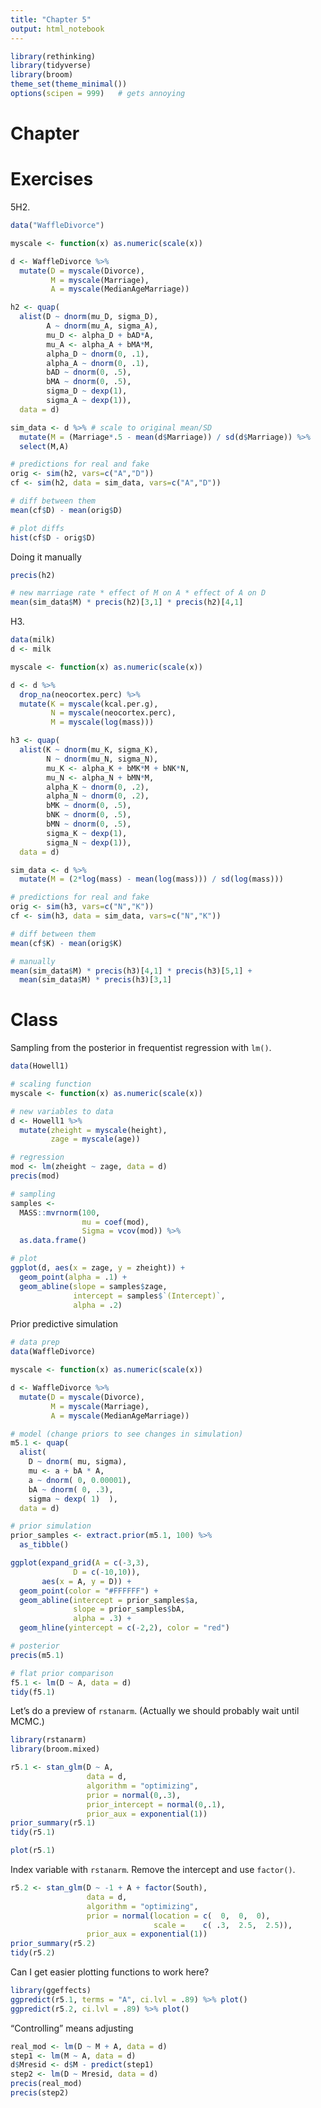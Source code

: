 ```yaml
---
title: "Chapter 5"
output: html_notebook
---
```


```r
library(rethinking)
library(tidyverse)
library(broom)
theme_set(theme_minimal())
options(scipen = 999)   # gets annoying

```

# Chapter

# Exercises

5H2.

```r
data("WaffleDivorce")

myscale <- function(x) as.numeric(scale(x))

d <- WaffleDivorce %>% 
  mutate(D = myscale(Divorce),
         M = myscale(Marriage),
         A = myscale(MedianAgeMarriage))

h2 <- quap(
  alist(D ~ dnorm(mu_D, sigma_D),
        A ~ dnorm(mu_A, sigma_A),
        mu_D <- alpha_D + bAD*A,
        mu_A <- alpha_A + bMA*M,
        alpha_D ~ dnorm(0, .1),
        alpha_A ~ dnorm(0, .1),
        bAD ~ dnorm(0, .5),
        bMA ~ dnorm(0, .5),
        sigma_D ~ dexp(1),
        sigma_A ~ dexp(1)), 
  data = d)

sim_data <- d %>% # scale to original mean/SD
  mutate(M = (Marriage*.5 - mean(d$Marriage)) / sd(d$Marriage)) %>% 
  select(M,A)

# predictions for real and fake
orig <- sim(h2, vars=c("A","D"))
cf <- sim(h2, data = sim_data, vars=c("A","D"))

# diff between them
mean(cf$D) - mean(orig$D)

# plot diffs
hist(cf$D - orig$D)

```

Doing it manually

```r
precis(h2)

# new marriage rate * effect of M on A * effect of A on D
mean(sim_data$M) * precis(h2)[3,1] * precis(h2)[4,1]

```

H3.

```r
data(milk)
d <- milk

myscale <- function(x) as.numeric(scale(x))

d <- d %>%
  drop_na(neocortex.perc) %>% 
  mutate(K = myscale(kcal.per.g),
         N = myscale(neocortex.perc),
         M = myscale(log(mass)))

h3 <- quap(
  alist(K ~ dnorm(mu_K, sigma_K),
        N ~ dnorm(mu_N, sigma_N),
        mu_K <- alpha_K + bMK*M + bNK*N,
        mu_N <- alpha_N + bMN*M,
        alpha_K ~ dnorm(0, .2),
        alpha_N ~ dnorm(0, .2),
        bMK ~ dnorm(0, .5),
        bNK ~ dnorm(0, .5),
        bMN ~ dnorm(0, .5),
        sigma_K ~ dexp(1),
        sigma_N ~ dexp(1)),
  data = d)

sim_data <- d %>% 
  mutate(M = (2*log(mass) - mean(log(mass))) / sd(log(mass)))

# predictions for real and fake
orig <- sim(h3, vars=c("N","K"))
cf <- sim(h3, data = sim_data, vars=c("N","K"))

# diff between them
mean(cf$K) - mean(orig$K)

# manually
mean(sim_data$M) * precis(h3)[4,1] * precis(h3)[5,1] +
  mean(sim_data$M) * precis(h3)[3,1]

```


# Class

Sampling from the posterior in frequentist regression with `lm()`.

```r
data(Howell1)

# scaling function
myscale <- function(x) as.numeric(scale(x))

# new variables to data
d <- Howell1 %>% 
  mutate(zheight = myscale(height),
         zage = myscale(age))

# regression
mod <- lm(zheight ~ zage, data = d)
precis(mod)

# sampling
samples <- 
  MASS::mvrnorm(100, 
                mu = coef(mod), 
                Sigma = vcov(mod)) %>% 
  as.data.frame()

# plot
ggplot(d, aes(x = zage, y = zheight)) +
  geom_point(alpha = .1) +
  geom_abline(slope = samples$zage,
              intercept = samples$`(Intercept)`,
              alpha = .2)
```

Prior predictive simulation

```r
# data prep
data(WaffleDivorce)

myscale <- function(x) as.numeric(scale(x))

d <- WaffleDivorce %>% 
  mutate(D = myscale(Divorce),
         M = myscale(Marriage),
         A = myscale(MedianAgeMarriage))

# model (change priors to see changes in simulation)
m5.1 <- quap(  
  alist(  
    D ~ dnorm( mu, sigma),  
    mu <- a + bA * A,  
    a ~ dnorm( 0, 0.00001),  
    bA ~ dnorm( 0, .3),  
    sigma ~ dexp( 1)  ), 
  data = d) 

# prior simulation
prior_samples <- extract.prior(m5.1, 100) %>%
  as_tibble()

ggplot(expand_grid(A = c(-3,3),
              D = c(-10,10)), 
       aes(x = A, y = D)) +
  geom_point(color = "#FFFFFF") +
  geom_abline(intercept = prior_samples$a,
              slope = prior_samples$bA,
              alpha = .3) +
  geom_hline(yintercept = c(-2,2), color = "red")

# posterior
precis(m5.1)

# flat prior comparison
f5.1 <- lm(D ~ A, data = d)
tidy(f5.1)

```

Let's do a preview of `rstanarm`. (Actually we should probably wait until MCMC.)

```r
library(rstanarm)
library(broom.mixed)

r5.1 <- stan_glm(D ~ A, 
                 data = d, 
                 algorithm = "optimizing",
                 prior = normal(0,.3),
                 prior_intercept = normal(0,.1),
                 prior_aux = exponential(1))
prior_summary(r5.1)
tidy(r5.1)


```

```r
plot(r5.1)

```

Index variable with `rstanarm`. Remove the intercept and use `factor()`.

```r
r5.2 <- stan_glm(D ~ -1 + A + factor(South), 
                 data = d, 
                 algorithm = "optimizing",
                 prior = normal(location = c(  0,  0,  0),
                                scale =    c( .3,  2.5,  2.5)),
                 prior_aux = exponential(1))
prior_summary(r5.2)
tidy(r5.2)

```

Can I get easier plotting functions to work here?

```r
library(ggeffects)
ggpredict(r5.1, terms = "A", ci.lvl = .89) %>% plot()
ggpredict(r5.2, ci.lvl = .89) %>% plot()

```

"Controlling" means adjusting

```r
real_mod <- lm(D ~ M + A, data = d)
step1 <- lm(M ~ A, data = d)
d$Mresid <- d$M - predict(step1)
step2 <- lm(D ~ Mresid, data = d)
precis(real_mod)
precis(step2)


```
